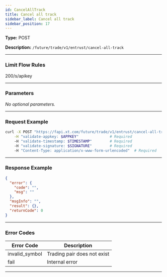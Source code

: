 ```yaml
---
id: CancelAllTrack
title: Cancel all track
sidebar_label: Cancel all track
sidebar_position: 17
---
```


**Type:** POST

**Description:** `/future/trade/v1/entrust/cancel-all-track`

---

### Limit Flow Rules

200/s/apikey

---

### Parameters

_No optional parameters._

---

### Request Example

```bash
curl -X POST "https://fapi.xt.com/future/trade/v1/entrust/cancel-all-track" \
    -H "validate-appkey: $APPKEY"              # Required
    -H "validate-timestamp: $TIMESTAMP"        # Required
    -H "validate-signature: $SIGNATURE"        # Required
    -H "Content-Type: application/x-www-form-urlencoded"  # Required
```

---

### Response Example

```json
{
  "error": {
    "code": "",
    "msg": ""
  },
  "msgInfo": "",
  "result": {},
  "returnCode": 0
}
```

---

### Error Codes

| Error Code     | Description                 |
| -------------- | --------------------------- |
| invalid_symbol | Trading pair does not exist |
| fail           | Internal error              |

---
